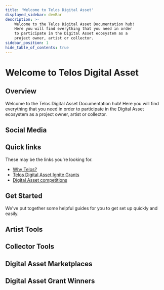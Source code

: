 ```yaml
---
title: 'Welcome to Telos Digital Asset'
displayed_sidebar: devBar
description: >-
    Welcome to the Telos Digital Asset Documentation hub!
    Here you will find everything that you need in order
    to participate in the Digital Asset ecosystem as a
    project owner, artist or collector.
sidebar_position: 1
hide_table_of_contents: true
---
```



# Welcome to Telos Digital Asset

## Overview

Welcome to the Telos Digital Asset Documentation hub! Here you will find everything that you need in order to participate in the Digital Asset ecosystem as a project owner, artist or collector.

## Social Media

<div class="cards-display">
    <Card
        title='Telos Digital Asset Twitter'
        linkUrl='https://twitter.com/telos_nfts'
        imageUrl={require('/static/img/telos-twitter.png').default}
        descriptionText='Follow Us!'
    />
    <Card
        title='Telos Digital Asset Discord'
        linkUrl='https://discord.gg/telos'
        imageUrl={require('/static/img/telos-discord.png').default}
        descriptionText='Join Us!'
    />
    <Card
        title='Telos Digital Asset Telegram'
        linkUrl='https://t.me/HelloTelos'
        imageUrl={require('/static/img/telos-telegram.png').default}
        descriptionText='Talk With Us!'
    />
</div>

## Quick links

These may be the links you're looking for.

- [Why Telos?](/digital-assets/overview/why-telos)
- [Telos Digital Asset Ignite Grants](/digital-assets/overview/grants)
- [Digital Asset competitions](/digital-assets/overview/competitions)

## Get Started

We've put together some helpful guides for you to get set up quickly and easily.

<div class="cards-display">
    <Card
        title='Set Up a Telos EVM Wallet'
        linkUrl='/digital-assets/zero-or-evm/evm-wallet/'
        imageUrl={require('/static/img/evm-wallet.png').default}
        descriptionText='Follow tutorial'
    />
    <Card
        title='Set Up a Telos Zero Wallet'
        linkUrl='/digital-assets/zero-or-evm/zero-wallet/'
        imageUrl={require('/static/img/native-wallet.png').default}
        descriptionText='Follow tutorial'
    />
</div>

## Artist Tools

<div class="cards-display">
    <Card
        title='Launchifi'
        linkUrl='/digital-assets/artist-tools/launchifi/'
        imageUrl={require('/static/img/launchifi.jpeg').default}
        descriptionText='Learn more'
    />
    <Card
        title='NeftyBlocks'
        linkUrl='/digital-assets/artist-tools/neftyblocks/'
        imageUrl={require('/static/img/neftyblocks.png').default}
        descriptionText='Learn more'
    />
    <Card
        title='Altura'
        linkUrl='/digital-assets/artist-tools/altura/'
        imageUrl={require('/static/img/altura.png').default}
        descriptionText='Learn more'
    />
    <Card
        title='ThirdWeb'
        linkUrl='/digital-assets/artist-tools/thirdweb/'
        imageUrl={require('/static/img/thirdweb.png').default}
        descriptionText='Learn more'
    />
    <Card
        title='Flair'
        linkUrl='/digital-assets/artist-tools/flair/'
        imageUrl={require('/static/img/flair.jpeg').default}
        descriptionText='Learn more'
    />
</div>

## Collector Tools

<div class="cards-display">
    <Card
        title='Token.art'
        linkUrl='/digital-assets/collector-tools/token-art/'
        imageUrl={require('/static/img/tokenart.png').default}
        descriptionText='Learn more'
    />
    <Card
        title='Squarity'
        linkUrl='/digital-assets/collector-tools/squarity/'
        imageUrl={require('/static/img/squarity.png').default}
        descriptionText='Learn more'
    />
</div>

## Digital Asset Marketplaces

<div class="cards-display">
    <Card
        title='Altura'
        linkUrl='/digital-assets/digital-asset-marketplaces/evm/altura/'
        imageUrl={require('/static/img/altura.png').default}
        descriptionText='Learn more'
    />
    <Card
        title='AreaX NFT'
        linkUrl='/digital-assets/digital-asset-marketplaces/zero/areaX/'
        imageUrl={require('/static/img/areax.jpeg').default}
        descriptionText='Learn more'
    />
    <Card
        title='NeftyBlocks'
        linkUrl='/digital-assets/digital-asset-marketplaces/zero/neftyblocks/'
        imageUrl={require('/static/img/neftyblocks.png').default}
        descriptionText='Learn more'
    />
</div>

## Digital Asset Grant Winners

<div class="cards-display">
    <Card
        title='Sarisa Kojima'
        linkUrl='/digital-assets/artist-spotlight/grant-winners/sarisa-kojima/'
        imageUrl={require('/static/img/sarisa-kojima.jpeg').default}
        descriptionText='Learn about Sarisa Kojima'
    />
    <Card
        title='Crown and Palette'
        linkUrl='/digital-assets/artist-spotlight/grant-winners/crown-and-palette/'
        imageUrl={require('/static/img/crown-and-palette.png').default}
        descriptionText='Learn about Crown and Palette'
    />
    <Card
        title='J3nn1 B33'
        linkUrl='/digital-assets/artist-spotlight/grant-winners/j3nn1b33/'
        imageUrl={require('/static/img/j3nn1b33.png').default}
        descriptionText='Learn about J3nn1 B33'
    />
    <Card
        title='Medamac'
        linkUrl='/digital-assets/artist-spotlight/grant-winners/medamac/'
        imageUrl={require('/static/img/medamac.png').default}
        descriptionText='Learn about Medamac'
    />
    <Card
        title='NikiLe'
        linkUrl='/digital-assets/artist-spotlight/grant-winners/nikile/'
        imageUrl={require('/static/img/nikile.png').default}
        descriptionText='Learn about NikiLe'
    />
    <Card
        title='Dmitry Martovsky'
        linkUrl='/digital-assets/artist-spotlight/grant-winners/dmitry-martovsky/'
        imageUrl={require('/static/img/dmitrymartovsky.png').default}
        descriptionText='Learn about Dmitry Martovsky'
    />
    <Card
        title='Uber Flux'
        linkUrl='/digital-assets/artist-spotlight/grant-winners/uberflux/'
        imageUrl={require('/static/img/uberflux.png').default}
        descriptionText='Learn about Uber Flux'
    />
    <Card
        title='Lau'
        linkUrl='/digital-assets/artist-spotlight/grant-winners/lau/'
        imageUrl={require('/static/img/lau.jpeg').default}
        descriptionText='Learn about Lau'
    />
    <Card
        title='TocoDeco'
        linkUrl='/digital-assets/artist-spotlight/grant-winners/tocodeco/'
        imageUrl={require('/static/img/tocodeco.jpeg').default}
        descriptionText='Learn about TocoDeco'
    />
    <Card
        title='Dr. Bill'
        linkUrl='/digital-assets/artist-spotlight/grant-winners/dr-bill/'
        imageUrl={require('/static/img/drbill.png').default}
        descriptionText='Learn about Dr. Bill'
    />
    <Card
        title='Lurk'
        linkUrl='/digital-assets/artist-spotlight/grant-winners/lurk/'
        imageUrl={require('/static/img/lurk.jpeg').default}
        descriptionText='Learn about Lurk'
    />
    <Card
        title='Morph'
        linkUrl='/digital-assets/artist-spotlight/grant-winners/morph/'
        imageUrl={require('/static/img/morph.png').default}
        descriptionText='Learn about Morph'
    />
</div>
